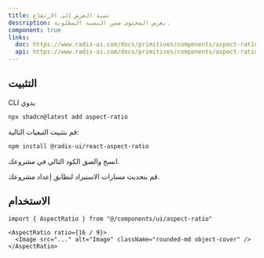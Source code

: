 ```yaml
---
title: نسبة العرض إلى الارتفاع
description: يعرض المحتوى ضمن النسبة المطلوبة.
component: true
links:
  doc: https://www.radix-ui.com/docs/primitives/components/aspect-ratio
  api: https://www.radix-ui.com/docs/primitives/components/aspect-ratio#api-reference
---
```


<ComponentPreview
  name="aspect-ratio-demo"
  title="نسبة العرض إلى الارتفاع"
  description="مكون يعرض صورة بنسبة عرض إلى ارتفاع 16:9."
/>

## التثبيت

<CodeTabs>

<TabsList>
  <TabsTrigger value="cli">CLI</TabsTrigger>
  <TabsTrigger value="manual">يدوي</TabsTrigger>
</TabsList>
<TabsContent value="cli">

```bash
npx shadcn@latest add aspect-ratio
```

</TabsContent>

<TabsContent value="manual">

<Steps>

<Step>قم بتثبيت التبعيات التالية:</Step>

```bash
npm install @radix-ui/react-aspect-ratio
```

<Step>انسخ والصق الكود التالي في مشروعك.</Step>

<ComponentSource name="aspect-ratio" title="components/ui/aspect-ratio.tsx" />

<Step>قم بتحديث مسارات الاستيراد لتطابق إعداد مشروعك.</Step>

</Steps>

</TabsContent>

</CodeTabs>

## الاستخدام

```tsx showLineNumbers
import { AspectRatio } from "@/components/ui/aspect-ratio"
```

```tsx showLineNumbers
<AspectRatio ratio={16 / 9}>
  <Image src="..." alt="Image" className="rounded-md object-cover" />
</AspectRatio>
```
